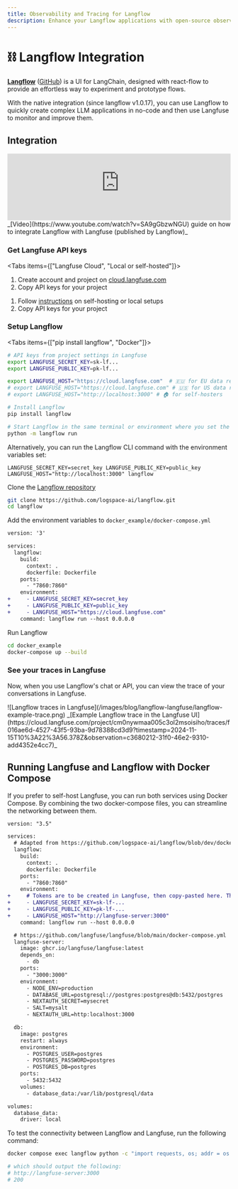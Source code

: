 ```yaml
---
title: Observability and Tracing for Langflow
description: Enhance your Langflow applications with open-source observability and tracing using Langfuse. Automatically capture detailed traces and metrics for every request to optimize and debug your Langchain application flows.
---
```


# ⛓️ Langflow Integration

**[Langflow](https://www.langflow.org/)** ([GitHub](https://github.com/logspace-ai/langflow)) is a UI for LangChain, designed with react-flow to provide an effortless way to experiment and prototype flows.

With the native integration (since langflow v1.0.17), you can use Langflow to quickly create complex LLM applications in no-code and then use Langfuse to monitor and improve them.

## Integration

<iframe
  width="100%"
  className="aspect-video rounded mt-10"
  src="https://www.youtube-nocookie.com/embed/SA9gGbzwNGU?si=J_J85tcrlCsdUwo_"
  title="YouTube video player"
  frameborder="0"
  allow="accelerometer; autoplay; clipboard-write; encrypted-media; gyroscope; picture-in-picture; web-share"
  referrerpolicy="strict-origin-when-cross-origin"
  allowFullScreen
></iframe>
_[Video](https://www.youtube.com/watch?v=SA9gGbzwNGU) guide on how to integrate
Langflow with Langfuse (published by Langflow)_

<Steps>

### Get Langfuse API keys

<Tabs items={["Langfuse Cloud", "Local or self-hosted"]}>
<Tab>

1. Create account and project on
   [cloud.langfuse.com](https://cloud.langfuse.com/auth/sign-up)
2. Copy API keys for your
   project

</Tab>
<Tab>

1. Follow [instructions](/docs/get-started/) on self-hosting or local setups
2. Copy API keys for your
   project

</Tab>
</Tabs>

### Setup Langflow

<Tabs items={["pip install langflow", "Docker"]}>
<Tab>

```sh
# API keys from project settings in Langfuse
export LANGFUSE_SECRET_KEY=sk-lf...
export LANGFUSE_PUBLIC_KEY=pk-lf...

export LANGFUSE_HOST="https://cloud.langfuse.com"  # 🇪🇺 for EU data region
# export LANGFUSE_HOST="https://cloud.langfuse.com" # 🇺🇸 for US data region
# export LANGFUSE_HOST="http://localhost:3000" # 🏠 for self-hosters

# Install Langflow
pip install langflow

# Start Langflow in the same terminal or environment where you set the environment variables:
python -m langflow run
```

Alternatively, you can run the Langflow CLI command with the environment variables set:

```
LANGFUSE_SECRET_KEY=secret_key LANGFUSE_PUBLIC_KEY=public_key LANGFUSE_HOST="http://localhost:3000" langflow
```

</Tab>
<Tab>

Clone the [Langflow repository](https://github.com/logspace-ai/langflow)

```sh
git clone https://github.com/logspace-ai/langflow.git
cd langflow
```

Add the environment variables to `docker_example/docker-compose.yml`

```diff
version: '3'

services:
  langflow:
    build:
      context: .
      dockerfile: Dockerfile
    ports:
      - "7860:7860"
    environment:
+     - LANGFUSE_SECRET_KEY=secret_key
+     - LANGFUSE_PUBLIC_KEY=public_key
+     - LANGFUSE_HOST="https://cloud.langfuse.com"
    command: langflow run --host 0.0.0.0
```

Run Langflow

```sh
cd docker_example
docker-compose up --build
```

</Tab>
</Tabs>

### See your traces in Langfuse

Now, when you use Langflow's chat or API, you can view the trace of your conversations in Langfuse.

<Frame border fullWidth>
  ![Langflow traces in
  Langfuse](/images/blog/langflow-langfuse/langflow-example-trace.png)
</Frame>
_[Example Langflow trace in the Langfuse UI](https://cloud.langfuse.com/project/cm0nywmaa005c3ol2msoisiho/traces/f016ae6d-4527-43f5-93ba-9d78388cd3d9?timestamp=2024-11-15T10%3A22%3A56.378Z&observation=c3680212-31f0-46e2-9310-add4352e4cc7)_

</Steps>

## Running Langfuse and Langflow with Docker Compose

If you prefer to self-host Langfuse, you can run both services using Docker Compose. By combining the two docker-compose files, you can streamline the networking between them.

```diff
version: "3.5"

services:
  # Adapted from https://github.com/logspace-ai/langflow/blob/dev/docker_example/docker-compose.yml
  langflow:
    build:
      context: .
      dockerfile: Dockerfile
    ports:
      - "7860:7860"
    environment:
+     # Tokens are to be created in Langfuse, then copy-pasted here. Then restart docker-compose.
+     - LANGFUSE_SECRET_KEY=sk-lf-...
+     - LANGFUSE_PUBLIC_KEY=pk-lf-...
+     - LANGFUSE_HOST="http://langfuse-server:3000"
    command: langflow run --host 0.0.0.0

  # https://github.com/langfuse/langfuse/blob/main/docker-compose.yml
  langfuse-server:
    image: ghcr.io/langfuse/langfuse:latest
    depends_on:
      - db
    ports:
      - "3000:3000"
    environment:
      - NODE_ENV=production
      - DATABASE_URL=postgresql://postgres:postgres@db:5432/postgres
      - NEXTAUTH_SECRET=mysecret
      - SALT=mysalt
      - NEXTAUTH_URL=http:localhost:3000

  db:
    image: postgres
    restart: always
    environment:
      - POSTGRES_USER=postgres
      - POSTGRES_PASSWORD=postgres
      - POSTGRES_DB=postgres
    ports:
      - 5432:5432
    volumes:
      - database_data:/var/lib/postgresql/data

volumes:
  database_data:
    driver: local
```

To test the connectivity between Langflow and Langfuse, run the following command:

```sh
docker compose exec langflow python -c "import requests, os; addr = os.environ.get('LANGFUSE_HOST'); print(addr); res = requests.get(addr, timeout=5); print(res.status_code)"

# which should output the following:
# http://langfuse-server:3000
# 200
```
